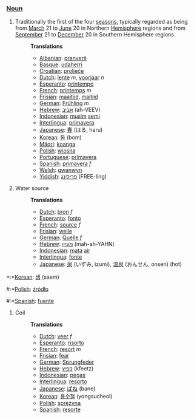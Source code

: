 ===[[Noun]]===
# Traditionally the first of the four [[season]]s, typically regarded as being from [[March]] 21 to [[June]] 20 in Northern [[Hemisphere]] regions and from [[September]] 21 to [[December]] 20 in Southern Hemisphere regions.
#:'''Translations'''
#:*[[Albanian]]: [[pranverë]]
#:*[[Basque]]: [[udaherri]]
#:*[[Croatian]]: [[proljeće]]
#:*[[Dutch]]: [[lente]] ''m'', [[voorjaar]] ''n''
#:*[[Esperanto]]: [[printempo]]
#:*[[French]]: [[printemps]] ''m''
#:*[[Frisian]]: [[maaitiid]], [[maitiid]]
#:*[[German]]: [[Frühling]] ''m''
#:*[[Hebrew]]: [[אביב]] (ah-VEEV)
#:*[[Indonesian]]: [[musim]] [[semi]]
#:*[[Interlingua]]: [[primavera]]
#:*[[Japanese]]: [[春]] (はる, haru)
#:*[[Korean]]: [[봄]] (bom)
#:*[[Mäori]]: [[koanga]]
#:*[[Polish]]: [[wiosna]]
#:*[[Portuguese]]: [[primavera]]
#:*[[Spanish]]: [[primavera]] ''f''
#:*[[Welsh]]: [[gwanwyn]]
#:*[[Yiddish]]: [[פרילינג]] (FREE-ling)
# Water source
#:'''Translations'''
#:*[[Dutch]]: [[bron]] ''f''
#:*[[Esperanto]]: [[fonto]]
#:*[[French]]: [[source]] ''f''
#:*[[Frisian]]: [[welle]]
#:*[[German]]: [[Quelle]] ''f''
#:*[[Hebrew]]: [[מעיין]] (mah-ah-YAHN)
#:*[[Indonesian]]: [[mata]] [[air]]
#:*[[Interlingua]]: [[fonte]]
#:*[[Japanese]]: [[泉]] (いずみ, izumi), [[温泉]] (おんせん, onsen) (hot)
*:*[[Korean]]: [[샘]] (saem)
#:*[[Polish]]: [[źródło]]
#:*[[Spanish]]: [[fuente]]
# Coil
#:'''Translations'''
#:*[[Dutch]]: [[veer]] ''f''
#:*[[Esperanto]]: [[risorto]]
#:*[[French]]: [[resort]] ''m''
#:*[[Frisian]]: [[fear]]
#:*[[German]]: [[Sprungfeder]]
#:*[[Hebrew]]: [[קפיץ]] (kfeetz)
#:*[[Indonesian]]: [[pegas]]
#:*[[Interlingua]]: [[resorto]]
#:*[[Japanese]]: [[ばね]] (bane)
#:*[[Korean]]: [[용수철]] (yongsucheol)
#:*[[Polish]]: [[sprężyna]]
#:*[[Spanish]]: [[resorte]]